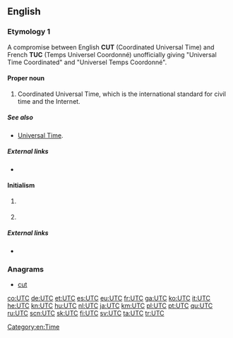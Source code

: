 ==English==

===Etymology 1===
A compromise between English '''CUT''' (Coordinated Universal Time) and French '''TUC''' (Temps Universel Coordonné) unofficially giving "Universal Time Coordinated" and "Universel Temps Coordonné".

====Proper noun====
{{en-proper noun}}

# Coordinated Universal Time, which is the international standard for civil time and the Internet.

=====See also=====
* [[Universal Time]].

=====External links=====
* {{projectlink|wikipedia|lang=en|Coordinated Universal Time}}

====Initialism====
{{rfc-header|Initialism}}
{{head|en|initialism}}

# {{lb|en|US|law}} {{initialism of|[[uniform|Uniform]] [[traffic|Traffic]] [[code|Code]]|lang=en}}
# {{lb|en|travel|GDS}} {{initialism of|[[unable]] [[to]] [[contact]]|lang=en}}

=====External links=====
* {{projectlink|wikipedia|lang=en|Traffic Code}}

===Anagrams===
* [[cut#English|cut]]

[[Category:en:Time]]

[[co:UTC]]
[[de:UTC]]
[[et:UTC]]
[[es:UTC]]
[[eu:UTC]]
[[fr:UTC]]
[[ga:UTC]]
[[ko:UTC]]
[[it:UTC]]
[[he:UTC]]
[[kn:UTC]]
[[hu:UTC]]
[[nl:UTC]]
[[ja:UTC]]
[[km:UTC]]
[[pl:UTC]]
[[pt:UTC]]
[[qu:UTC]]
[[ru:UTC]]
[[scn:UTC]]
[[sk:UTC]]
[[fi:UTC]]
[[sv:UTC]]
[[ta:UTC]]
[[tr:UTC]]